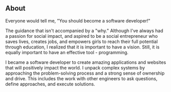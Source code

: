 ## About

 
Everyone would tell me, "You should become a software developer!" 

The guidance that isn't accompanied by a "why." Although I've always had a passion for social impact, and aspired to be a social entrepreneur who saves lives, creates jobs, and empowers girls to reach their full potential through education, I realized that it is important to have a vision. Still, it is equally important to have an effective tool - programming. 


I became a software developer to create amazing applications and websites that will positively impact the world. 
I unpack complex systems by approaching the problem-solving process and a strong sense of ownership and drive. This includes the work with other engineers to ask questions, define approaches, and execute solutions.